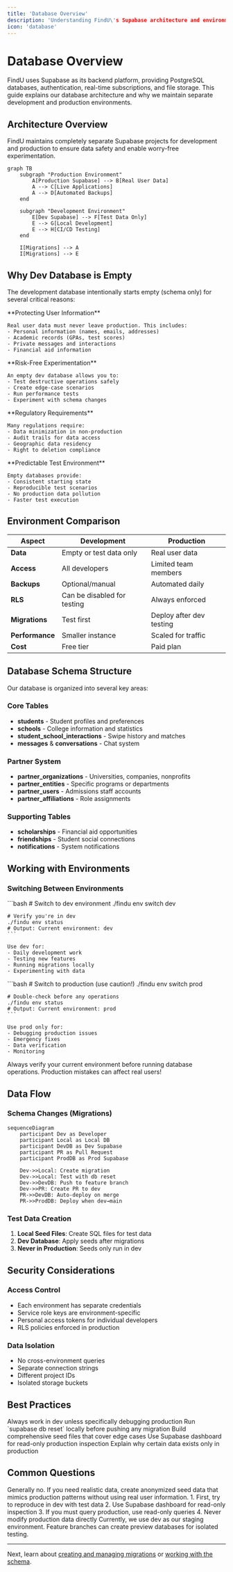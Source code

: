```yaml
---
title: 'Database Overview'
description: 'Understanding FindU\'s Supabase architecture and environment setup'
icon: 'database'
---
```


# Database Overview

FindU uses Supabase as its backend platform, providing PostgreSQL databases, authentication, real-time subscriptions, and file storage. This guide explains our database architecture and why we maintain separate development and production environments.

## Architecture Overview

<Info>
FindU maintains completely separate Supabase projects for development and production to ensure data safety and enable worry-free experimentation.
</Info>

```mermaid
graph TB
    subgraph "Production Environment"
        A[Production Supabase] --> B[Real User Data]
        A --> C[Live Applications]
        A --> D[Automated Backups]
    end
    
    subgraph "Development Environment"
        E[Dev Supabase] --> F[Test Data Only]
        E --> G[Local Development]
        E --> H[CI/CD Testing]
    end
    
    I[Migrations] --> A
    I[Migrations] --> E
```

## Why Dev Database is Empty

The development database intentionally starts empty (schema only) for several critical reasons:

<CardGroup cols={2}>
  <Card title="Data Privacy" icon="shield">
    **Protecting User Information**
    
    Real user data must never leave production. This includes:
    - Personal information (names, emails, addresses)
    - Academic records (GPAs, test scores)
    - Private messages and interactions
    - Financial aid information
  </Card>
  
  <Card title="Development Safety" icon="hard-hat">
    **Risk-Free Experimentation**
    
    An empty dev database allows you to:
    - Test destructive operations safely
    - Create edge-case scenarios
    - Run performance tests
    - Experiment with schema changes
  </Card>
  
  <Card title="Compliance" icon="scale-balanced">
    **Regulatory Requirements**
    
    Many regulations require:
    - Data minimization in non-production
    - Audit trails for data access
    - Geographic data residency
    - Right to deletion compliance
  </Card>
  
  <Card title="Clean Testing" icon="flask">
    **Predictable Test Environment**
    
    Empty databases provide:
    - Consistent starting state
    - Reproducible test scenarios
    - No production data pollution
    - Faster test execution
  </Card>
</CardGroup>

## Environment Comparison

| Aspect | Development | Production |
|--------|------------|------------|
| **Data** | Empty or test data only | Real user data |
| **Access** | All developers | Limited team members |
| **Backups** | Optional/manual | Automated daily |
| **RLS** | Can be disabled for testing | Always enforced |
| **Migrations** | Test first | Deploy after dev testing |
| **Performance** | Smaller instance | Scaled for traffic |
| **Cost** | Free tier | Paid plan |

## Database Schema Structure

Our database is organized into several key areas:

### Core Tables
- **students** - Student profiles and preferences
- **schools** - College information and statistics  
- **student_school_interactions** - Swipe history and matches
- **messages** & **conversations** - Chat system

### Partner System
- **partner_organizations** - Universities, companies, nonprofits
- **partner_entities** - Specific programs or departments
- **partner_users** - Admissions staff accounts
- **partner_affiliations** - Role assignments

### Supporting Tables
- **scholarships** - Financial aid opportunities
- **friendships** - Student social connections
- **notifications** - System notifications

## Working with Environments

### Switching Between Environments

<Tabs>
  <Tab title="Development">
    ```bash
    # Switch to dev environment
    ./findu env switch dev
    
    # Verify you're in dev
    ./findu env status
    # Output: Current environment: dev
    ```
    
    Use dev for:
    - Daily development work
    - Testing new features
    - Running migrations locally
    - Experimenting with data
  </Tab>
  
  <Tab title="Production">
    ```bash
    # Switch to production (use caution!)
    ./findu env switch prod
    
    # Double-check before any operations
    ./findu env status
    # Output: Current environment: prod
    ```
    
    Use prod only for:
    - Debugging production issues
    - Emergency fixes
    - Data verification
    - Monitoring
  </Tab>
</Tabs>

<Warning>
Always verify your current environment before running database operations. Production mistakes can affect real users!
</Warning>

## Data Flow

### Schema Changes (Migrations)
```mermaid
sequenceDiagram
    participant Dev as Developer
    participant Local as Local DB
    participant DevDB as Dev Supabase
    participant PR as Pull Request
    participant ProdDB as Prod Supabase
    
    Dev->>Local: Create migration
    Dev->>Local: Test with db reset
    Dev->>DevDB: Push to feature branch
    Dev->>PR: Create PR to dev
    PR->>DevDB: Auto-deploy on merge
    PR->>ProdDB: Deploy when dev→main
```

### Test Data Creation
1. **Local Seed Files**: Create SQL files for test data
2. **Dev Database**: Apply seeds after migrations
3. **Never in Production**: Seeds only run in dev

## Security Considerations

### Access Control
- Each environment has separate credentials
- Service role keys are environment-specific  
- Personal access tokens for individual developers
- RLS policies enforced in production

### Data Isolation
- No cross-environment queries
- Separate connection strings
- Different project IDs
- Isolated storage buckets

## Best Practices

<Steps>
  <Step title="Default to Development">
    Always work in dev unless specifically debugging production
  </Step>
  
  <Step title="Test Migrations Thoroughly">
    Run `supabase db reset` locally before pushing any migration
  </Step>
  
  <Step title="Create Realistic Test Data">
    Build comprehensive seed files that cover edge cases
  </Step>
  
  <Step title="Monitor Production Carefully">
    Use Supabase dashboard for read-only production inspection
  </Step>
  
  <Step title="Document Data Decisions">
    Explain why certain data exists only in production
  </Step>
</Steps>

## Common Questions

<AccordionGroup>
  <Accordion title="Can I copy some production data to dev?">
    Generally no. If you need realistic data, create anonymized seed data that mimics production patterns without using real user information.
  </Accordion>
  
  <Accordion title="How do I debug a production issue?">
    1. First, try to reproduce in dev with test data
    2. Use Supabase dashboard for read-only inspection
    3. If you must query production, use read-only queries
    4. Never modify production data directly
  </Accordion>
  
  <Accordion title="What about staging environment?">
    Currently, we use dev as our staging environment. Feature branches can create preview databases for isolated testing.
  </Accordion>
</AccordionGroup>

---

Next, learn about [creating and managing migrations](/database/migrations-guide) or [working with the schema](/database/schema-management).